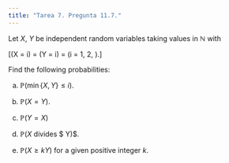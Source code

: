 ```yaml
---
title: "Tarea 7. Pregunta 11.7."
---
```


Let $X$, $Y$ be independent random variables taking values in $\mathbb{N}$ with

\[\mathbb{P}(X = i) = \mathbb{P}(Y = i) = \frac{1}{2^i} \quad (i = 1, 2, \dots).\]

Find the following probabilities:

a) $\mathbb{P}(\min\{X,Y\} \leq i)$.

b) $\mathbb{P}(X = Y)$.

c) $\mathbb{P}(Y = X)$

d) $\mathbb{P}(X$ divides $ Y)$.

e) $\mathbb{P}(X \geq kY)$ for a given positive integer $k$.

